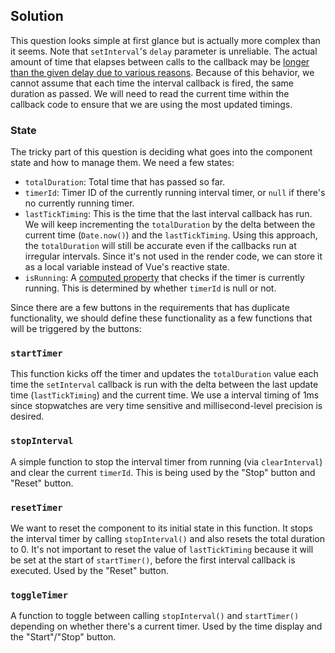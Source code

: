 
## Solution

This question looks simple at first glance but is actually more complex than it seems. Note that `setInterval`'s `delay` parameter is unreliable. The actual amount of time that elapses between calls to the callback may be [longer than the given delay due to various reasons](https://developer.mozilla.org/en-US/docs/Web/API/setTimeout#reasons_for_delays_longer_than_specified). Because of this behavior, we cannot assume that each time the interval callback is fired, the same duration as passed. We will need to read the current time within the callback code to ensure that we are using the most updated timings.

### State

The tricky part of this question is deciding what goes into the component state and how to manage them. We need a few states:

- `totalDuration`: Total time that has passed so far.
- `timerId`: Timer ID of the currently running interval timer, or `null` if there's no currently running timer.
- `lastTickTiming`: This is the time that the last interval callback has run. We will keep incrementing the `totalDuration` by the delta between the current time (`Date.now()`) and the `lastTickTiming`. Using this approach, the `totalDuration` will still be accurate even if the callbacks run at irregular intervals. Since it's not used in the render code, we can store it as a local variable instead of Vue's reactive state.
- `isRunning`: A [computed property](https://vuejs.org/guide/essentials/computed.html) that checks if the timer is currently running. This is determined by whether `timerId` is null or not.

Since there are a few buttons in the requirements that has duplicate functionality, we should define these functionality as a few functions that will be triggered by the buttons:

### `startTimer`

This function kicks off the timer and updates the `totalDuration` value each time the `setInterval` callback is run with the delta between the last update time (`lastTickTiming`) and the current time. We use a interval timing of 1ms since stopwatches are very time sensitive and millisecond-level precision is desired.

### `stopInterval`

A simple function to stop the interval timer from running (via `clearInterval`) and clear the current `timerId`. This is being used by the "Stop" button and "Reset" button.

### `resetTimer`

We want to reset the component to its initial state in this function. It stops the interval timer by calling `stopInterval()` and also resets the total duration to 0. It's not important to reset the value of `lastTickTiming` because it will be set at the start of `startTimer()`, before the first interval callback is executed. Used by the "Reset" button.

### `toggleTimer`

A function to toggle between calling `stopInterval()` and `startTimer()` depending on whether there's a current timer. Used by the time display and the "Start"/"Stop" button.

<TestCases />
<Notes />
